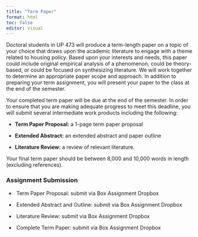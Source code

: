 ```yaml
---
title: "Term Paper"
format: html
toc: false
editor: visual
---
```


Doctoral students in UP 473 will produce a term-length paper on a topic of your choice that draws upon the academic literature to engage with a theme related to housing policy. Based upon your interests and needs, this paper could include original empirical analysis of a phenomenon, could be theory-based, or could be focused on synthesizing literature. We will work together to determine an appropriate paper scope and approach. In addition to preparing your term assignment, you will present your paper to the class at the end of the semester.

Your completed term paper will be due at the end of the semester. In order to ensure that you are making adequate progress to meet this deadline, you will submit several intermediate work products including the following:

-   **Term Paper Proposal:** a 1-page term paper proposal

-   **Extended Abstract:** an extended abstract and paper outline

-   **Literature Review:** a review of relevant literature.

Your final term paper should be between 8,000 and 10,000 words in length (excluding references).

### Assignment Submission 

-    Term Paper Proposal: submit via Box Assignment Dropbox

-    Extended Abstract and Outline: submit via Box Assignment Dropbox

-    Literature Review: submit via Box Assignment Dropbox

-    Complete Term Paper: submit via Box Assignment Dropbox

\
